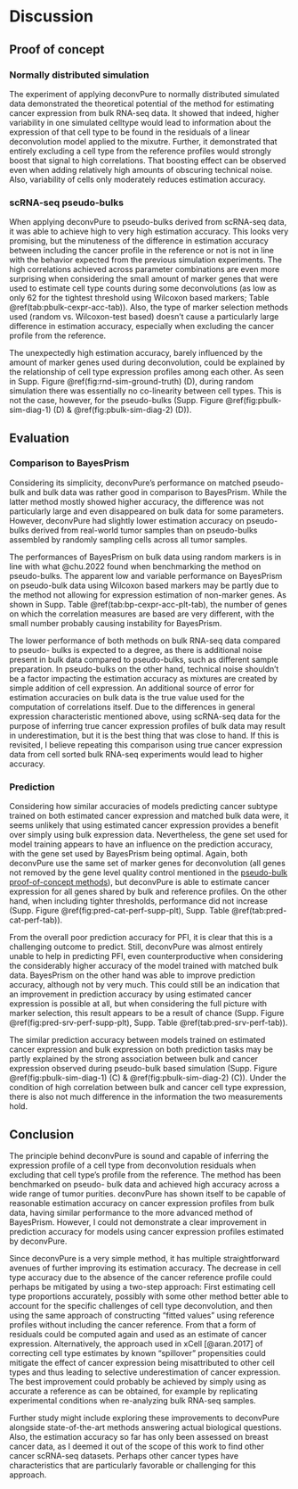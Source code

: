 # Discussion

## Proof of concept

### Normally distributed simulation

The experiment of applying deconvPure to normally distributed simulated data
demonstrated the theoretical potential of the method for estimating cancer
expression from bulk RNA-seq data. It showed that indeed, higher variability in
one simulated celltype would lead to information about the expression of that
cell type to be found in the residuals of a linear deconvolution model applied
to the mixutre. Further, it demonstrated that entirely excluding a cell type
from the reference profiles would strongly boost that signal to high
correlations. That boosting effect can be observed even when adding relatively
high amounts of obscuring technical noise. Also, variability of cells only
moderately reduces estimation accuracy.

### scRNA-seq pseudo-bulks

<!-- TODO Discuss relatively high variability for Wilcoxon markers. -->

When applying deconvPure to pseudo-bulks derived from scRNA-seq data, it was
able to achieve high to very high estimation accuracy. This looks very
promising, but the minuteness of the difference in estimation accuracy between
including the cancer profile in the reference or not is not in line with the
behavior expected from the previous simulation experiments. The high
correlations achieved across parameter combinations are even more surprising
when considering the small amount of marker genes that were used to estimate
cell type counts during some deconvolutions (as low as only 62 for the tightest
threshold using Wilcoxon based markers; Table \@ref(tab:pbulk-cexpr-acc-tab)).
Also, the type of marker selection methods used (random vs. Wilcoxon-test based)
doesn't cause a particularly large difference in estimation accuracy, especially
when excluding the cancer profile from the reference.

<!-- TODO Expand on why this leads to residuals correlating with cancer even
when including cancer profiles. -->

The unexpectedly high estimation accuracy, barely influenced by the amount of
marker genes used during deconvolution, could be explained by the relationship
of cell type expression profiles among each other. As seen in Supp. Figure
\@ref(fig:rnd-sim-ground-truth) (D), during random simulation there was
essentially no co-linearity between cell types. This is not the case, however,
for the pseudo-bulks (Supp. Figure \@ref(fig:pbulk-sim-diag-1) (D) &
\@ref(fig:pbulk-sim-diag-2) (D)).

<!-- TODO Discuss acc v prop relationship. -->


## Evaluation

### Comparison to BayesPrism

<!-- TODO Discuss low wilcoxon performance in more detail. -->

<!-- TODO Discuss lower deconvPure performance compared to random pseudo-bulks.
-->

Considering its simplicity, deconvPure's performance on matched pseudo-bulk and
bulk data was rather good in comparison to BayesPrism. While the latter method
mostly showed higher accuracy, the difference was not particularly large and
even disappeared on bulk data for some parameters. However, deconvPure had
slightly lower estimation accuracy on pseudo-bulks derived from real-world tumor
samples than on pseudo-bulks assembled by randomly sampling cells across all
tumor samples.

The performances of BayesPrism on bulk data using random markers is in line with
what @chu.2022 found when benchmarking the method on pseudo-bulks. The apparent
low and variable performance on BayesPrism on pseudo-bulk data using Wilcoxon
based markers may be partly due to the method not allowing for expression
estimation of non-marker genes. As shown in Supp. Table
\@ref(tab:bp-cexpr-acc-plt-tab), the number of genes on which the correlation
measures are based are very different, with the small number probably causing
instability for BayesPrism.

The lower performance of both methods on bulk RNA-seq data compared to pseudo-
bulks is expected to a degree, as there is additional noise present in bulk data
compared to pseudo-bulks, such as different sample preparation. In pseudo-bulks
on the other hand, technical noise shouldn't be a factor impacting the
estimation accuracy as mixtures are created by simple addition of cell
expression. An additional source of error for estimation accuracies on bulk data
is the true value used for the computation of correlations itself. Due to the
differences in general expression characteristic mentioned above, using
scRNA-seq data for the purpose of inferring true cancer expression profiles of
bulk data may result in underestimation, but it is the best thing that was close
to hand. If this is revisited, I believe repeating this comparison using true
cancer expression data from cell sorted bulk RNA-seq experiments would lead to
higher accuracy.

### Prediction

Considering how similar accuracies of models predicting cancer subtype trained
on both estimated cancer expression and matched bulk data were, it seems
unlikely that using estimated cancer expression provides a benefit over simply
using bulk expression data. Nevertheless, the gene set used for model training
appears to have an influence on the prediction accuracy, with the gene set used
by BayesPrism being optimal. Again, both deconvPure use the same set of marker
genes for deconvolution (all genes not removed by the gene level quality control
mentioned in the
[pseudo-bulk proof-of-concept methods](#scrna-seq-pseudo-bulks)), but deconvPure
is able to estimate cancer expression for all genes shared by bulk and reference
profiles. On the other hand, when including tighter thresholds, performance did
not increase (Supp. Figure \@ref(fig:pred-cat-perf-supp-plt), Supp. Table
\@ref(tab:pred-cat-perf-tab)).

From the overall poor prediction accuracy for PFI, it is clear that this is a
challenging outcome to predict. Still, deconvPure was almost entirely unable to
help in predicting PFI, even counterproductive when considering the considerably
higher accuracy of the model trained with matched bulk data. BayesPrism on the
other hand was able to improve prediction accuracy, although not by very much.
This could still be an indication that an improvement in prediction accuracy by
using estimated cancer expression is possible at all, but when considering the
full picture with marker selection, this result appears to be a result of chance
(Supp. Figure \@ref(fig:pred-srv-perf-supp-plt), Supp. Table
\@ref(tab:pred-srv-perf-tab)).

The similar prediction accuracy between models trained on estimated cancer
expression and bulk expression on both prediction tasks may be partly explained
by the strong association between bulk and cancer expression observed during
pseudo-bulk based simulation (Supp. Figure \@ref(fig:pbulk-sim-diag-1) (C) &
\@ref(fig:pbulk-sim-diag-2) (C)). Under the condition of high correlation
between bulk and cancer cell type expression, there is also not much difference
in the information the two measurements hold.

## Conclusion

The principle behind deconvPure is sound and capable of inferring the expression
profile of a cell type from deconvolution residuals when excluding that cell
type's profile from the reference. The method has been benchmarked on pseudo-
bulk data and achieved high accuracy across a wide range of tumor purities.
deconvPure has shown itself to be capable of reasonable estimation accuracy on
cancer expression profiles from bulk data, having similar performance to the
more advanced method of BayesPrism. However, I could not demonstrate a clear
improvement in prediction accuracy for models using cancer expression profiles
estimated by deconvPure.

Since deconvPure is a very simple method, it has multiple straightforward
avenues of further improving its estimation accuracy. The decrease in cell type
accuracy due to the absence of the cancer reference profile could perhaps be
mitigated by using a two-step approach: First estimating cell type proportions
accurately, possibly with some other method better able to account for the
specific challenges of cell type deconvolution, and then using the same approach
of constructing "fitted values" using reference profiles without including the
cancer reference. From that a form of residuals could be computed again and used
as an estimate of cancer expression. Alternatively, the approach used in xCell
[@aran.2017] of correcting cell type estimates by known "spillover" propensities
could mitigate the effect of cancer expression being misattributed to other cell
types and thus leading to selective underestimation of cancer expression. The
best improvement could probably be achieved by simply using as accurate a
reference as can be obtained, for example by replicating experimental conditions
when re-analyzing bulk RNA-seq samples.

Further study might include exploring these improvements to deconvPure alongside
state-of-the-art methods answering actual biological questions. Also, the
estimation accuracy so far has only been assessed on breast cancer data, as I
deemed it out of the scope of this work to find other cancer scRNA-seq datasets.
Perhaps other cancer types have characteristics that are particularly favorable
or challenging for this approach.
